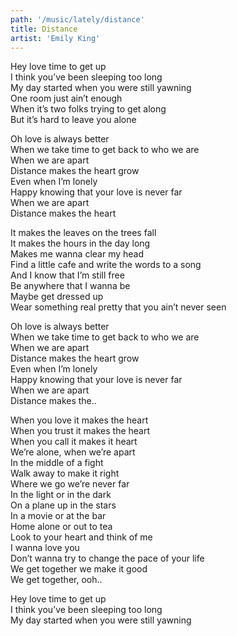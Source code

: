 ```yaml
---
path: '/music/lately/distance'
title: Distance
artist: 'Emily King'
---
```



<SpotifyEmbed url="https://open.spotify.com/embed/track/7j8d6QvMkILC6s5S9qcBOb" />

Hey love time to get up  
I think you’ve been sleeping too long  
My day started when you were still yawning  
One room just ain’t enough  
When it’s two folks trying to get along  
But it’s hard to leave you alone

Oh love is always better  
When we take time to get back to who we are  
When we are apart  
Distance makes the heart grow  
Even when I’m lonely  
Happy knowing that your love is never far  
When we are apart  
Distance makes the heart

It makes the leaves on the trees fall  
It makes the hours in the day long  
Makes me wanna clear my head  
Find a little cafe and write the words to a song  
And I know that I’m still free  
Be anywhere that I wanna be  
Maybe get dressed up  
Wear something real pretty that you ain’t never seen

Oh love is always better  
When we take time to get back to who we are  
When we are apart  
Distance makes the heart grow  
Even when I’m lonely  
Happy knowing that your love is never far  
When we are apart  
Distance makes the..

When you love it makes the heart  
When you trust it makes the heart  
When you call it makes it heart  
We’re alone, when we’re apart  
In the middle of a fight  
Walk away to make it right  
Where we go we’re never far  
In the light or in the dark  
On a plane up in the stars  
In a movie or at the bar  
Home alone or out to tea  
Look to your heart and think of me  
I wanna love you  
Don’t wanna try to change the pace of your life  
We get together we make it good  
We get together, ooh..

Hey love time to get up  
I think you’ve been sleeping too long  
My day started when you were still yawning
